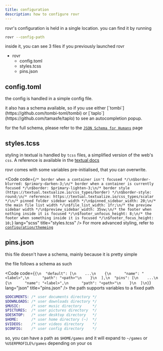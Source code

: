 ```yaml
---
title: configuration
description: how to configure rovr
---
```



rovr's configuration is held in a single location. you can find it by running

```sh
rovr --config-path
```

inside it, you can see 3 files if you previously launched rovr

<FileTree>

- rovr
  - config.toml
  - styles.tcss
  - pins.json

</FileTree>

## config.toml

the config is handled in a simple config file.

<Aside type="tip">
  it also has a schema available, so if you use either
  [`tombi`](https://github.com/tombi-toml/tombi) or
  [`taplo`](https://github.com/tamasfe/taplo) to see an autocompletion popup.
</Aside>

for the full schema, please refer to the [`JSON Schema for Humans`](/rovr/reference/schema) page

## styles.tcss

styling in textual is handled by `tcss` files, a simplified version of the web's `css`. A reference is available in the [textual docs](https://textual.textualize.io/styles/)

rovr comes with some variables pre-initialised, that you can overwrite.

<Code
  code={`/* border when a container isn't focused */\n$border-blurred: $primary-darken-3;\n/* border when a container is currently focused */\n$border: $primary-lighten-3;\n/* border style (https://textual.textualize.io/css_types/border) */\n$border-style: round;\n/* reference: https://textual.textualize.io/css_types/scalar */\n/* pinned folder sidebar width */\n$pinned_sidebar_width: 20;\n/* the main file list width */\n$file_list_width: 1fr;\n/* the preview sidebar width */\n$preview_sidebar_width: 35vw;\n/* the footer when nothing inside it is focused */\n$footer_unfocus_height: 8;\n/* the footer when something inside it is focused */\n$footer_focus_height: 10;`}
  lang="scss"
  title="styles.tcss"
/>
For more advanced styling, refer to [`configuration/themeing`](./themeing)

## pins.json

this file doesn't have a schema, mainly because it is pretty simple

the file follows a schema as such

<Code
  code={`{\n  "default": [\n    ...\n    {\n      "name": "<label>",\n      "path": "<path>"\n    }\n  ],\n  "pins": [\n    ...\n    {\n      "name": "<label>",\n      "path": "<path>"\n    }\n  ]\n}`}
  lang="json"
  title="pins.json"
/>
the path supports variables to a fixed path

```scss
$DOCUMENTS: /* user documents directory */
$DOWNLOADS: /* user downloads directory */
$MUSIC:     /* user music directory     */
$PICTURES:  /* user pictures directory  */
$DESKTOP:   /* user desktop directory   */
$HOME:      /* user home directory (~)  */
$VIDEOS:    /* user videos directory    */
$CONFIG:    /* user config directory    */
```

so, you can have a path as `$HOME/games` and it will expand to `~/games` or `%USERPROFILE%/games` depending on your os
